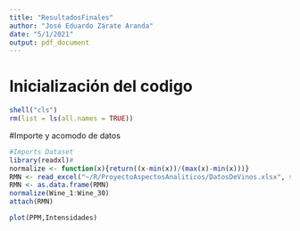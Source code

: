 ```yaml
---
title: "ResultadosFinales"
author: "José Eduardo Zárate Aranda"
date: "5/1/2021"
output: pdf_document
---
```


# Inicialización del codigo
```r
shell("cls")
rm(list = ls(all.names = TRUE)) 
```

#Importe y acomodo de datos
```r
#Imports Dataset
library(readxl)#
normalize <- function(x){return((x-min(x))/(max(x)-min(x)))}
RMN <- read_excel("~/R/ProyectoAspectosAnaliticos/DatosDeVinos.xlsx", sheet=7)
RMN <- as.data.frame(RMN)
normalize(Wine_1:Wine_30)
attach(RMN)
```

```r
plot(PPM,Intensidades)
```

